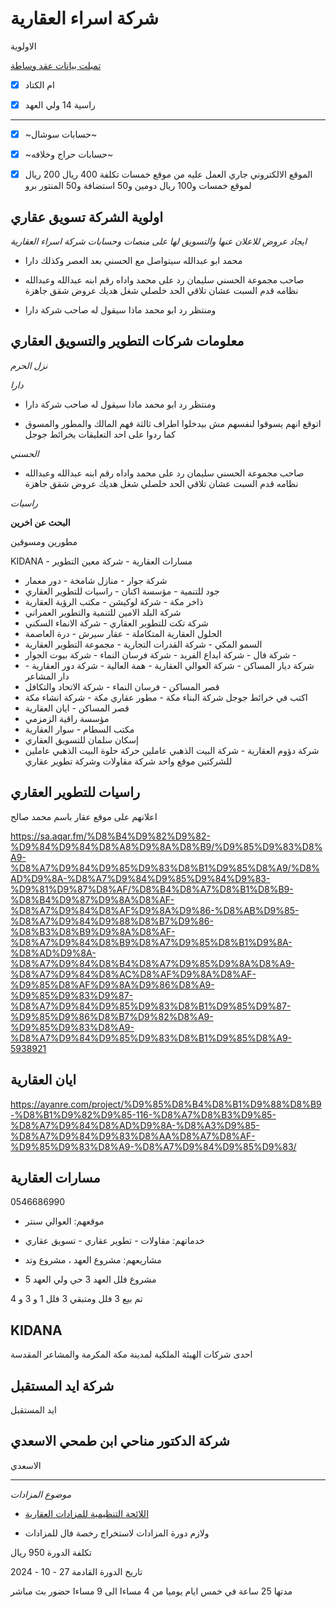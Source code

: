 # شركة اسراء العقارية

الاولوية

[تمبلت بيانات عقد وساطة](https://forms.gle/B7zoy17163N9FT7C6)

- [x] ام الكتاد

- [x] راسية 14 ولي العهد


---

- [x] ~حسابات سوشال~
- [x] ~حسابات حراج وخلافه~
- [x] الموقع الالكتروني جاري العمل عليه من موقع خمسات تكلفة 400 ريال 200 ريال لموقع خمسات و100 ريال دومين و50 استضافة و50 المنتور برو



## اولوية الشركة تسويق عقاري

*ايجاد عروض للاعلان عنها والتسويق لها على منصات وحسابات شركة اسراء العقارية*

- محمد ابو عبدالله سيتواصل مع الحسني بعد العصر وكذلك دارا

- صاحب مجموعة الحسني سليمان رد على محمد واداه رقم ابنه عبدالله وعبدالله نظامه قدم السبت عشان تلاقي الحد خلصلي شغل هديك عروض شقق جاهزة

- ومنتظر رد ابو محمد ماذا سيقول له صاحب شركة دارا

## معلومات شركات التطوير والتسويق العقاري

*نزل الحرم*

*دارا*

- ومنتظر رد ابو محمد ماذا سيقول له صاحب شركة دارا

- اتوقع انهم يسوقوا لنفسهم مش بيدخلوا اطراف ثالثة فهم المالك والمطور والمسوق كما ردوا على احد التعليقات بخرائط جوجل


*الحسني*

- صاحب مجموعة الحسني سليمان رد على محمد واداه رقم ابنه عبدالله وعبدالله نظامه قدم السبت عشان تلاقي الحد خلصلي شغل هديك عروض شقق جاهزة

*راسيات*


**البحث عن اخرين**

مطورين ومسوقين 

KIDANA - مسارات العقارية - شركة معين التطوير
 - شركة جوار - منازل شامخة - دور معمار 
- جود للتنمية - مؤسسة اكنان - راسيات للتطوير العقاري 
- ذاخر مكة - شركة لوكيشن - مكتب الرؤية العقارية
 - شركة البلد الامين للتنمية والتطوير العمراني
 - شركة تكت للتطوير العقاري - شركة الانماء السكني
 - الحلول العقارية المتكاملة - عقار سيرش - درة العاصمة 
- السمو المكي - شركة القدرات التجارية - مجموعة التطوير العقارية 
- شركة فال - شركة ابداع الفريد - شركة فرسان النماء - شركة بيوت الجوار - 
- شركة ديار المساكن - شركة العوالي العقارية - همة العالية - شركة دور العقارية - دار المشاعر 
- قصر المساكن - فرسان النماء - شركة الاتحاد والتكافل
- اكتب في خرائط جوجل شركة البناء مكة - مطور عقاري مكة - شركة انشاء مكة
- قصر المساكن - ايان العقارية
- مؤسسة راقية الزمزمي
- مكتب السطام - سوار العقارية
- إسكان سلمان للتسويق العقاري
- شركة دؤوم العقارية - شركة البيت الذهبي
عاملين حركة حلوة البيت الذهبي عاملين للشركتين موقع واحد شركة مقاولات وشركة تطوير عقاري 


## راسيات للتطوير العقاري


اعلانهم على موقع عقار باسم محمد صالح

https://sa.aqar.fm/%D8%B4%D9%82%D9%82-%D9%84%D9%84%D8%A8%D9%8A%D8%B9/%D9%85%D9%83%D8%A9-%D8%A7%D9%84%D9%85%D9%83%D8%B1%D9%85%D8%A9/%D8%AD%D9%8A-%D8%A7%D9%84%D9%85%D9%84%D9%83-%D9%81%D9%87%D8%AF/%D8%B4%D8%A7%D8%B1%D8%B9-%D8%B4%D9%87%D9%8A%D8%AF-%D8%A7%D9%84%D8%AF%D9%8A%D9%86-%D8%AB%D9%85-%D8%A7%D9%84%D9%88%D8%B7%D9%86-%D8%B3%D8%B9%D9%8A%D8%AF-%D8%A7%D9%84%D8%B9%D8%A7%D9%85%D8%B1%D9%8A-%D8%AD%D9%8A-%D8%A7%D9%84%D8%B4%D8%A7%D9%85%D9%8A%D8%A9-%D8%A7%D9%84%D8%AC%D8%AF%D9%8A%D8%AF-%D9%85%D8%AF%D9%8A%D9%86%D8%A9-%D9%85%D9%83%D9%87-%D8%A7%D9%84%D9%85%D9%83%D8%B1%D9%85%D9%87-%D9%85%D9%86%D8%B7%D9%82%D8%A9-%D9%85%D9%83%D8%A9-%D8%A7%D9%84%D9%85%D9%83%D8%B1%D9%85%D8%A9-5938921


## ايان العقارية

https://ayanre.com/project/%D9%85%D8%B4%D8%B1%D9%88%D8%B9-%D8%B1%D9%82%D9%85-116-%D8%A7%D8%B3%D9%85-%D8%A7%D9%84%D8%AD%D9%8A-%D8%A3%D9%85-%D8%A7%D9%84%D9%83%D8%AA%D8%A7%D8%AF-%D9%85%D9%83%D8%A9-%D8%A7%D9%84%D9%85%D9%83/


## مسارات العقارية

0546686990

- موقعهم: العوالي سنتر 

- خدماتهم: مقاولات - تطوير عقاري - تسويق عقاري

- مشاريعهم: مشروع العهد ، مشروع وتد

- مشروع فلل العهد 3 حي ولي العهد 5

تم بيع 3 فلل ومتبقي 3 فلل 1 و 3 و 4



## KIDANA

احدى شركات الهيئة الملكية لمدينة مكة المكرمة والمشاعر المقدسة



## شركة ايد المستقبل

ايد المستقبل


## شركة الدكتور مناحي ابن طمحي الاسعدي

الاسعدي


---


*موضوع المزادات*

- [اللائحة التنظيمية للمزادات العقارية](https://rega.gov.sa/%D8%A7%D9%84%D9%85%D9%83%D8%AA%D8%A8%D8%A9/%D8%A7%D9%84%D8%A3%D9%86%D8%B8%D9%85%D8%A9-%D9%88%D8%A7%D9%84%D9%84%D9%88%D8%A7%D8%A6%D8%AD-%D9%88%D8%A7%D9%84%D8%A3%D8%AF%D9%84%D8%A9/%D8%A7%D9%84%D9%84%D9%88%D8%A7%D8%A6%D8%AD/%D8%A7%D9%84%D9%84%D8%A7%D8%A6%D8%AD%D8%A9-%D8%A7%D9%84%D8%AA%D9%86%D8%B8%D9%8A%D9%85%D9%8A%D8%A9-%D9%84%D9%84%D9%85%D8%B2%D8%A7%D8%AF%D8%A7%D8%AA-%D8%A7%D9%84%D8%B9%D9%82%D8%A7%D8%B1%D9%8A%D8%A9/?search=)

- ولازم دورة المزادات لاستخراج رخصة فال للمزادات

تكلفة الدورة 950 ريال

تاريخ الدورة القادمة 27 - 10 - 2024

مدتها 25 ساعة في خمس ايام يوميا من 4 مساءا الى 9 مساءا حضور بث مباشر
















